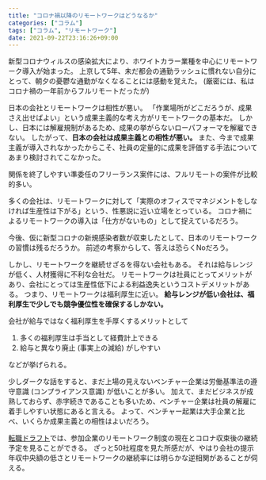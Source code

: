 ```yaml
---
title: "コロナ禍以降のリモートワークはどうなるか"
categories: ["コラム"]
tags: ["コラム", "リモートワーク"]
date: 2021-09-22T23:16:26+09:00
---
```



新型コロナウィルスの感染拡大により、ホワイトカラー業種を中心にリモートワーク導入が始まった。
上京して5年、未だ都会の通勤ラッシュに慣れない自分にとって、朝夕の憂鬱な通勤がなくなることには感動を覚えた。 (厳密には、私はコロナ禍の一年前からフルリモートだったが)

日本の会社とリモートワークは相性が悪い。
「作業場所がどこだろうが、成果さえ出せばよい」という成果主義的な考え方がリモートワークの基本だ。
しかし、日本には解雇規制があるため、成果の挙がらないローパフォーマを解雇できない。
したがって、**日本の会社は成果主義との相性が悪い。**
また、今まで成果主義が導入されなかったからこそ、社員の定量的に成果を評価する手法についてあまり検討されてこなかった。

<Hint level="info">
  関係を終了しやすい準委任のフリーランス案件には、フルリモートの案件が比較的多い。
</Hint>

多くの会社は、リモートワークに対して「実際のオフィスでマネジメントをしなければ生産性は下がる」という、性悪説に近い立場をとっている。
コロナ禍によるリモートワークの導入は「仕方がないもの」として捉えているだろう。

今後、仮に新型コロナの新規感染者数が収束したとして、日本のリモートワークの習慣は残るだろうか。
前述の考察からして、答えは恐らくNoだろう。

しかし、リモートワークを継続せざるを得ない会社もある。
それは給与レンジが低く、人材獲得に不利な会社だ。
リモートワークは社員にとってメリットがあり、会社にとっては生産性低下による利益逸失というコストデメリットがある。
つまり、リモートワークは福利厚生に近い。
**給与レンジが低い会社は、福利厚生で少しでも競争優位性を確保するしかない。**

<Hint level="info">
会社が給与ではなく福利厚生を手厚くするメリットとして

1. 多くの福利厚生は手当として経費計上できる
2. 給与と異なり廃止 (事実上の減給) がしやすい

などが挙げられる。

</Hint>

少しダークな話をすると、まだ上場の見えないベンチャー企業は労働基準法の遵守意識 (コンプライアンス意識) が低いことが多い。
加えて、まだビジネスが成熟しておらず、赤字続きであることも多いため、ベンチャー企業は社員の解雇に着手しやすい状態にあると言える。
よって、ベンチャー起業は大手企業と比べ、いくらか成果主義との相性はよいだろう。

[転職ドラフト](https://job-draft.jp)では、参加企業のリモートワーク制度の現在とコロナ収束後の継続予定を見ることができる。
ざっと50社程度を見た所感だが、やはり会社の提示年収中央額の低さとリモートワークの継続率には明らかな逆相関があることが伺える。
